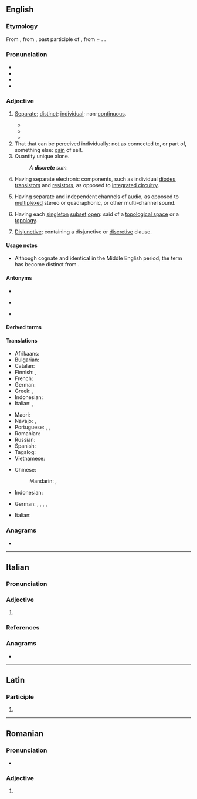 {{also|discrète}}
==English==
{{slim-wikipedia|dab=Discrete}}

===Etymology===
{{root|en|ine-pro|*krey-}}
From {{der|en|fro|discret}}, from {{der|en|la|discrētus}}, past participle of {{m|la|discernō||divide}}, from {{m|la|dis-}} + {{m|la|cernō||sift}}. {{doublet|en|discreet}}.

===Pronunciation===
* {{IPA|en|/dɪsˈkɹiːt/}}
* {{audio|en|en-us-discrete.ogg|Audio (US)}}
* {{homophones|en|discreet}}
* {{rhymes|en|iːt|s=2}}

===Adjective===
{{en-adj}}

# [[separate|Separate]]; [[distinct]]; [[individual]]; non-[[continuous]].
#: {{ux|en|a government with three '''discrete''' divisions}}
#* {{quote-book|en|year=a. 1856|author={{w|Ralph Waldo Emerson}}|chapter=Ode, Inscribed to W. H. Channing|title=Poems|edition=5th|location=Boston|publisher=Pillips, Sampson & Co.|year_published=1856|page=120|pageurl=https://books.google.com/books?id=Hhi5F6X1MwcC&pg=PA120|passage=There are two laws '''discrete,''' / Not reconciled,— / Law for man, and law for thing; / The last builds town and fleet, / But it runs wild, / And doth the man unking.}}
#* {{quote-book|en|year=1875|author={{w|George Henry Lewes}}|chapter=The Problem Stated|title=Problems of Life and Mind|volume=II|location=London|publisher=Trübner & Co.|page=33|pageurl=https://books.google.com/books?id=ouPK_DUE-KYC&pg=PA33|passage=But analysis, penetrating beneath the fact of Sense in search of its ideal factors, declares that this mass of marble ''is'' something very different from what it ''appears'' : its seeming continuity is broken up into '''discrete''' molecules, separated from each other as the stars in the Milky Way are separated ; and its seeming homogeneity is resolved into heterogeneous substances, which are themselves in all probability composite.}}
#* {{quote-book|en|title=A Brief History of Everyone Who Ever Lived|author={{w|Adam Rutherford}}|year=2017|ISBN=9781615194049|publisher=The Experiment|passage=It's not that there aren't measurable, quantifiable differences between all these categories we impose upon things, it's just that for the most part they fit not into '''discrete''' units, but into a continuum.|page=254-255}}
# That that can be perceived individually: not as connected to, or part of, something else: [[gain]] of self.
# Quantity unique alone.
#: ''A '''discrete''' sum.''
# {{lb|en|electrical engineering}} Having separate electronic components, such as individual [[diode]]s, [[transistor]]s and [[resistor]]s, as opposed to [[integrated circuit]]ry.
# {{lb|en|audio engineering}} Having separate and independent channels of audio, as opposed to [[multiplexed]] stereo or quadraphonic, or other multi-channel sound.
# {{lb|en|topology}} Having each [[singleton]] [[subset]] [[open]]: said of a [[topological space]] or a [[topology]].
# [[disjunctive|Disjunctive]]; containing a disjunctive or [[discretive]] clause.
#: {{ux|en|"I resign my life, but not my honour" is a '''discrete''' proposition.}}

====Usage notes====
*Although cognate and identical in the Middle English period, the term has become distinct from {{m|en|discreet}}.

====Antonyms====
* {{l|en|continuous}}
* {{sense|electrical engineering}} {{l|en|integrated}}
* {{sense|audio engineering}} {{l|en|multiplexed}}

====Derived terms====
{{der3|en
|discrete variable
|discrete-time
|discreteness}}

====Translations====
{{trans-top|Separate; distinct; individual}}
* Afrikaans: {{t|af|diskreet}}
* Bulgarian: {{t+|bg|отделен}}
* Catalan: {{t+|ca|discret}}
* Finnish: {{t+|fi|erillinen}}, {{t+|fi|diskreetti}}
* French: {{t+|fr|distinct}}
* German: {{t+|de|diskret}}
* Greek: {{t+|el|διακριτός}},{{t+|el|διάκριτος}}
* Indonesian: {{t|id|diskret}}
* Italian: {{t+|it|distinto}}, {{t+|it|separato}}
{{trans-mid}}
* Maori: {{t|mi|motumotu}}
* Navajo: {{t|nv|ádaa nátʼíiníí}}, {{t|nv|doo yitʼíinii}}
* Portuguese: {{t+|pt|distinguido}}, {{t+|pt|distinto}}, {{t+|pt|discreto}}
* Romanian: {{t+|ro|distinct}}
* Russian: {{t+|ru|отде́льный}}
* Spanish: {{t+|es|discreto}}
* Tagalog: {{t|tl|hiwalay}}
* Vietnamese: {{t+|vi|rời rạc}}
{{trans-bottom}}
{{trans-top|in mathematics and topology}}
* Chinese:
*: Mandarin: {{t+|cmn|離散}}, {{t+|cmn|离散|tr=lísàn}}
{{trans-mid}}
* Indonesian: {{t|id|diskret}}
{{trans-bottom}}

{{checktrans-top}}
* German: {{t+check|de|diskret}}, {{t+check|de|eigenständig}}, {{t+check|de|einzeln}}, {{t-check|de|unstetig}}, {{t+check|de|separat}}
{{trans-mid}}
* Italian: {{t+check|it|discreto}}
{{trans-bottom}}

===Anagrams===
* {{anagrams|en|a=cdeeirst|desertic|discreet}}

----

==Italian==

===Pronunciation===
{{it-pr|discréte,discrète<ref:{{R:it:DiPI|discreto}}>}}

===Adjective===
{{head|it|adjective form}}

# {{adj form of|it|discreto||f|p}}

===References===
<references />

===Anagrams===
* {{anagrams|it|a=cdeeirst|credesti}}

----

==Latin==

===Participle===
{{la-part-form|discrēte}}

# {{inflection of|la|discrētus||voc|m|s}}

----

==Romanian==

===Pronunciation===
* {{IPA|ro|[disˈkre.te]}}

===Adjective===
{{head|ro|adjective form}}

# {{inflection of|ro|discret||indef|f//n|p|nom//acc}}
